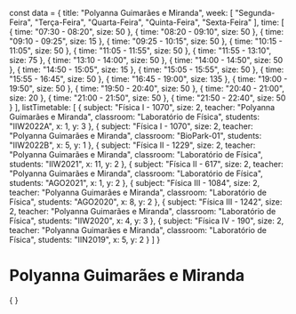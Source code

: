 const data = {
  title: "Polyanna Guimarães e Miranda",
  week: [
    "Segunda-Feira",
    "Terça-Feira",
    "Quarta-Feira",
    "Quinta-Feira",
    "Sexta-Feira"
  ],
  time: [
    {
      time: "07:30 - 08:20",
      size: 50
    },
    {
      time: "08:20 - 09:10",
      size: 50
    },
    {
      time: "09:10 - 09:25",
      size: 15
    },
    {
      time: "09:25 - 10:15",
      size: 50
    },
    {
      time: "10:15 - 11:05",
      size: 50
    },
    {
      time: "11:05 - 11:55",
      size: 50
    },
    {
      time: "11:55 - 13:10",
      size: 75
    },
    {
      time: "13:10 - 14:00",
      size: 50
    },
    {
      time: "14:00 - 14:50",
      size: 50
    },
    {
      time: "14:50 - 15:05",
      size: 15
    },
    {
      time: "15:05 - 15:55",
      size: 50
    },
    {
      time: "15:55 - 16:45",
      size: 50
    },
    {
      time: "16:45 - 19:00",
      size: 135
    },
    {
      time: "19:00 - 19:50",
      size: 50
    },
    {
      time: "19:50 - 20:40",
      size: 50
    },
    {
      time: "20:40 - 21:00",
      size: 20
    },
    {
      time: "21:00 - 21:50",
      size: 50
    },
    {
      time: "21:50 - 22:40",
      size: 50
    }
  ],
  listTimetable: [
    {
      subject: "Física I - 1070",
      size: 2,
      teacher: "Polyanna Guimarães e Miranda",
      classroom: "Laboratório de Física",
      students: "IIW2022A",
      x: 1,
      y: 3
    },
    {
      subject: "Física I - 1070",
      size: 2,
      teacher: "Polyanna Guimarães e Miranda",
      classroom: "BioPark-01",
      students: "IIW2022B",
      x: 5,
      y: 1
    },
    {
      subject: "Física II - 1229",
      size: 2,
      teacher: "Polyanna Guimarães e Miranda",
      classroom: "Laboratório de Física",
      students: "IIW2021",
      x: 11,
      y: 2
    },
    {
      subject: "Física II - 617",
      size: 2,
      teacher: "Polyanna Guimarães e Miranda",
      classroom: "Laboratório de Física",
      students: "AGO2021",
      x: 1,
      y: 2
    },
    {
      subject: "Física III - 1084",
      size: 2,
      teacher: "Polyanna Guimarães e Miranda",
      classroom: "Laboratório de Física",
      students: "AGO2020",
      x: 8,
      y: 2
    },
    {
      subject: "Física III - 1242",
      size: 2,
      teacher: "Polyanna Guimarães e Miranda",
      classroom: "Laboratório de Física",
      students: "IIW2020",
      x: 4,
      y: 3
    },
    {
      subject: "Física IV - 190",
      size: 2,
      teacher: "Polyanna Guimarães e Miranda",
      classroom: "Laboratório de Física",
      students: "IIN2019",
      x: 5,
      y: 2
    }
  ]
}

# Polyanna Guimarães e Miranda

<div>
    {
        <Grid
            title={data.title}
            weekDays={data.week}
            time={data.time}
            listClasses={data.listTimetable}
        />
    }
</div>